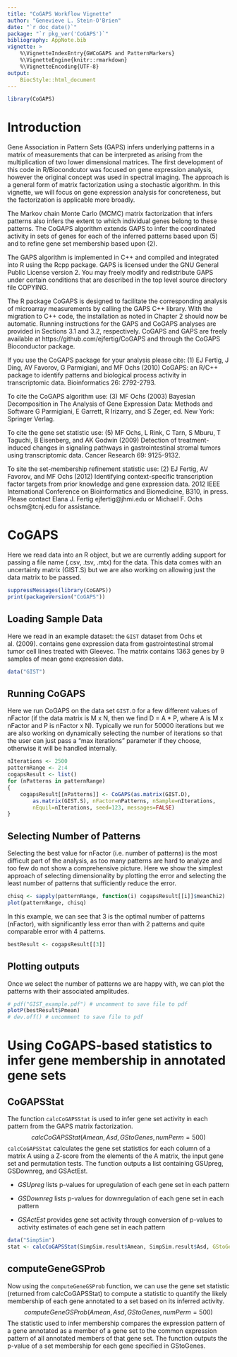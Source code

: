 ```yaml
---
title: "CoGAPS Workflow Vignette"
author: "Genevieve L. Stein-O'Brien"
date: "`r doc_date()`"
package: "`r pkg_ver('CoGAPS')`"
bibliography: AppNote.bib
vignette: >
    %\VignetteIndexEntry{GWCoGAPS and PatternMarkers}
    %\VignetteEngine{knitr::rmarkdown}
    %\VignetteEncoding{UTF-8}
output: 
    BiocStyle::html_document
---
```


```r
library(CoGAPS)
```

# Introduction

Gene Association in Pattern Sets (GAPS) infers underlying patterns in a matrix of measurements that can
be interpreted as arising from the multiplication of two lower dimensional matrices. The first development of
this code in R/Biocondcutor was focused on gene expression analysis, however the original concept was used
in spectral imaging. The approach is a general form of matrix factorization using a stochastic algorithm. In
this vignette, we will focus on gene expression analysis for concreteness, but the factorization is applicable
more broadly.

  The Markov chain Monte Carlo (MCMC) matrix factorization that infers patterns also infers the extent
to which individual genes belong to these patterns. The CoGAPS algorithm extends GAPS to infer the
coordinated activity in sets of genes for each of the inferred patterns based upon (5) and to refine gene set
membership based upon (2).

  The GAPS algorithm is implemented in C++ and compiled and integrated into R using the Rcpp package.
GAPS is licensed under the GNU General Public License version 2. You may freely modify and redistribute
GAPS under certain conditions that are described in the top level source directory file COPYING.

  The R package CoGAPS is designed to facilitate the corresponding analysis of microarray measurements
by calling the GAPS C++ library. With the migration to C++ code, the installation as noted in Chapter 2
should now be automatic. Running instructions for the GAPS and CoGAPS analyses are provided in Sections
3.1 and 3.2, respectively. CoGAPS and GAPS are freely available at https://github.com/ejfertig/CoGAPS
and through the CoGAPS Bioconductor package.

  If you use the CoGAPS package for your analysis please cite: (1) EJ Fertig, J Ding, AV Favorov, G
Parmigiani, and MF Ochs (2010) CoGAPS: an R/C++ package to identify patterns and biological process
activity in transcriptomic data. Bioinformatics 26: 2792-2793.

  To cite the CoGAPS algorithm use: (3) MF Ochs (2003) Bayesian Decomposition in The Analysis of
Gene Expression Data: Methods and Software G Parmigiani, E Garrett, R Irizarry, and S Zeger, ed. New
York: Springer Verlag.

  To cite the gene set statistic use: (5) MF Ochs, L Rink, C Tarn, S Mburu, T Taguchi, B Eisenberg, and
AK Godwin (2009) Detection of treatment-induced changes in signaling pathways in gastrointestinal stromal
tumors using transcriptomic data. Cancer Research 69: 9125-9132.

  To site the set-membership refinement statistic use: (2) EJ Fertig, AV Favorov, and MF Ochs (2012)
Identifying context-specific transcription factor targets from prior knowledge and gene expression data. 2012
IEEE International Conference on Bioinformatics and Biomedicine, B310, in press.
Please contact Elana J. Fertig ejfertig@jhmi.edu or Michael F. Ochs ochsm@tcnj.edu for assistance.

# CoGAPS
Here we read data into an R object, but we are currently adding support for passing a file name (.csv, .tsv, .mtx) for the data. This data comes with an uncertainty matrix (GIST.S) but we are also working on allowing just the data matrix to be passed.
```r
suppressMessages(library(CoGAPS))
print(packageVersion("CoGAPS"))
```

## Loading Sample Data
Here we read in an example dataset: the `GIST` dataset from Ochs et al. (2009). contains gene expression data from gastrointestinal stromal tumor cell lines treated with Gleevec. The matrix contains 1363 genes by 9 samples of mean gene expression data. 
```r
data("GIST")
```

## Running CoGAPS
Here we run CoGAPS on the data set `GIST.D` for a few different values of nFactor (if the data matrix is M x N, then we find D = A * P, where A is M x nFactor and P is nFactor x N). Typically we run for 50000 iterations but we are also working on dynamically selecting the number of iterations so that the user can just pass a “max iterations” parameter if they choose, otherwise it will be handled internally.

```r
nIterations <- 2500
patternRange <- 2:4
cogapsResult <- list()
for (nPatterns in patternRange)
{
    cogapsResult[[nPatterns]] <- CoGAPS(as.matrix(GIST.D),
        as.matrix(GIST.S), nFactor=nPatterns, nSample=nIterations,
        nEquil=nIterations, seed=123, messages=FALSE)
}
```

## Selecting Number of Patterns
Selecting the best value for nFactor (i.e. number of patterns) is the most difficult part of the analysis, as too many patterns are hard to analyze and too few do not show a comprehensive picture. 
Here we show the simplest approach of selecting dimensionality by plotting the error and selecting the least number of patterns that sufficiently reduce the error.

```r
chisq <- sapply(patternRange, function(i) cogapsResult[[i]]$meanChi2)
plot(patternRange, chisq)
```
In this example, we can see that 3 is the optimal number of patterns (nFactor), with significantly less error than with 2 patterns and quite comparable error with 4 patterns.
```r
bestResult <- cogapsResult[[3]]
```

## Plotting outputs
Once we select the number of patterns we are happy with, we can plot the patterns with their associated amplitudes.
```r
# pdf("GIST_example.pdf") # uncomment to save file to pdf
plotP(bestResult$Pmean)
# dev.off() # uncomment to save file to pdf
```


# Using CoGAPS-based statistics to infer gene membership in annotated gene sets

## CoGAPSStat
The function `calcCoGAPSStat` is used to infer gene set activity in each pattern from the GAPS matrix factorization.
$$ calcCoGAPSStat(Amean, Asd, GStoGenes, numPerm=500) $$
`calcCoGAPSStat` calculates the gene set statistics for each column of a matrix A using a Z-score from the elements of the A matrix, the input gene set and permutation tests. The function outputs a list containing GSUpreg, GSDownreg, and GSActEst. 

* *GSUpreg* lists p-values for upregulation of each gene set in each pattern

* *GSDownreg* lists p-values for downregulation of each gene set in each pattern

* *GSActEst* provides gene set activity through conversion of p-values to activity estimates of each gene set in each pattern

```r
data("SimpSim")
stat <- calcCoGAPSStat(SimpSim.result$Amean, SimpSim.result$Asd, GStoGenes=GSets, numPerm=500)
```

## computeGeneGSProb
Now using the `computeGeneGSProb` function, we can use the gene set statistic (returned from calcCoGAPSStat) to compute a statistic to quantify the likely membership of each gene annotated to a set based on its inferred activity. 
$$ computeGeneGSProb(Amean, Asd, GStoGenes, numPerm=500) $$
The statistic used to infer membership compares the expression pattern of a gene annotated as a member of a gene set to the common expression pattern of all annotated members of that gene set. The function outputs the p-value of a set membership for each gene specified in GStoGenes. 
